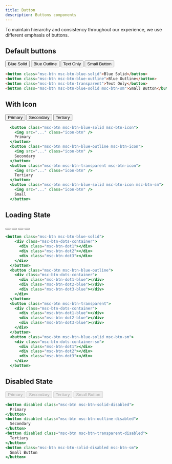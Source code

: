 ```yaml
---
title: Button
description: Buttons components
---
```



To maintain hierarchy and consistency throughout our experience, we use different emphasis of buttons.

## Default buttons

<div class="component-container">
  <button class="msc-btn msc-btn-blue-solid">Blue Solid</button>
  <button class="msc-btn msc-btn-blue-outline">Blue Outline</button>
  <button class="msc-btn msc-btn-transparent">Text Only</button>
  <button class="msc-btn msc-btn-blue-solid msc-btn-sm">Small Button</button>
</div>

```html
<button class="msc-btn msc-btn-blue-solid">Blue Solid</button>
<button class="msc-btn msc-btn-blue-outline">Blue Outline</button>
<button class="msc-btn msc-btn-transparent">Text Only</button>
<button class="msc-btn msc-btn-blue-solid msc-btn-sm">Small Button</button>
```

## With Icon

<div class="component-container">
  <button class="msc-btn msc-btn-blue-solid msc-btn-icon">
    <DownloadIcon />
    Primary
  </button>
  <button class="msc-btn msc-btn-blue-outline msc-btn-icon">
    <DownloadBlueIcon />
    Secondary
  </button>
  <button class="msc-btn msc-btn-transparent msc-btn-icon">
    <DownloadBlueIcon />
    Tertiary
  </button>
</div>

```jsx
  <button class="msc-btn msc-btn-blue-solid msc-btn-icon">
    <img src="..." class="icon-btn" />
    Primary
  </button>
  <button class="msc-btn msc-btn-blue-outline msc-btn-icon">
    <img src="..." class="icon-btn" />
    Secondary
  </button>
  <button class="msc-btn msc-btn-transparent msc-btn-icon">
    <img src="..." class="icon-btn" />
    Tertiary
  </button>
  <button class="msc-btn msc-btn-blue-solid msc-btn-icon msc-btn-sm">
    <img src="..." class="icon-btn" />
    Small
  </button>
```

## Loading State

<div class="component-container">
  <button class="msc-btn msc-btn-blue-solid">
    <div class="msc-btn-dots-container">
      <div class="msc-btn-dot1"></div>
      <div class="msc-btn-dot2"></div>
      <div class="msc-btn-dot3"></div>
    </div>
  </button>
  <button class="msc-btn msc-btn-blue-outline">
    <div class="msc-btn-dots-container">
      <div class="msc-btn-dot1-blue"></div>
      <div class="msc-btn-dot2-blue"></div>
      <div class="msc-btn-dot3-blue"></div>
    </div>
  </button>
  <button class="msc-btn msc-btn-transparent">
    <div class="msc-btn-dots-container">
      <div class="msc-btn-dot1-blue"></div>
      <div class="msc-btn-dot2-blue"></div>
      <div class="msc-btn-dot3-blue"></div>
    </div>
  </button>
  <button class="msc-btn msc-btn-blue-solid msc-btn-sm">
    <div class="msc-btn-dots-container-sm">
      <div class="msc-btn-dot1"></div>
      <div class="msc-btn-dot2"></div>
      <div class="msc-btn-dot3"></div>
    </div>
  </button>
</div>

```jsx
<button class="msc-btn msc-btn-blue-solid">
    <div class="msc-btn-dots-container">
      <div class="msc-btn-dot1"></div>
      <div class="msc-btn-dot2"></div>
      <div class="msc-btn-dot3"></div>
    </div>
  </button>
  <button class="msc-btn msc-btn-blue-outline">
    <div class="msc-btn-dots-container">
      <div class="msc-btn-dot1-blue"></div>
      <div class="msc-btn-dot2-blue"></div>
      <div class="msc-btn-dot3-blue"></div>
    </div>
  </button>
  <button class="msc-btn msc-btn-transparent">
    <div class="msc-btn-dots-container">
      <div class="msc-btn-dot1-blue"></div>
      <div class="msc-btn-dot2-blue"></div>
      <div class="msc-btn-dot3-blue"></div>
    </div>
  </button>
  <button class="msc-btn msc-btn-blue-solid msc-btn-sm">
    <div class="msc-btn-dots-container-sm">
      <div class="msc-btn-dot1"></div>
      <div class="msc-btn-dot2"></div>
      <div class="msc-btn-dot3"></div>
    </div>
  </button>
```

## Disabled State

<div class="component-container">
  <button disabled class="msc-btn disabled:msc-btn-blue-solid">
    Primary
  </button>
  <button disabled class="msc-btn disabled:msc-btn-blue-outline">
    Secondary
  </button>
  <button disabled class="msc-btn disabled:msc-btn-transparent">
    Tertiary
  </button>
  <button disabled class="msc-btn disabled:msc-btn-blue-solid msc-btn-sm">
    Small Button
  </button>
</div>

```jsx
<button disabled class="msc-btn msc-btn-solid-disabled">
  Primary
</button>
<button disabled class="msc-btn msc-btn-outline-disabled">
  Secondary
</button>
<button disabled class="msc-btn msc-btn-transparent-disabled">
  Tertiary
</button>
<button class="msc-btn msc-btn-solid-disabled msc-btn-sm">
  Small Button
</button>
```
